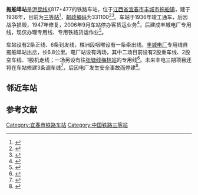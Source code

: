 {{Infobox China railway station
|车站名称=拖船埠站
|eng_name = Tuochuanbu Railway Station
|图片=
|图片介绍=
|其他名称= 
|车站代码= 32954<ref>{{cite book|title=中华人民共和国铁路车站代码（GB/T 10302-2010）|publisher=中国标准出版社|year=2010|isbn=155066140495|ignore-isbn-error=true|pages=36}}</ref>
|电报码= TFG
|拼音码= TCB
|车站类型= 货运站
|始建时间= 
|开通运营= 
|车站位置= [[江西省|江西省]][[宜春市|宜春市]][[丰城市|丰城市]][[拖船镇|拖船镇]]
|坐标= {{Coord|28.15221|N|115.66569|E|format=dms|display=inline,title|type:railwaystation_region:CN}}
|归属= [[南昌铁路局|南昌铁路局]][[南昌车务段|南昌车务段]]
|使用状态= 
|线路= [[沪昆铁路|沪昆铁路]]
|车站等级= [[三等站_(中鐵)|三等站]]
|股道数目 = 8
|正线= 
|到发线= 
|其它线= 
|网站=
 }}

'''拖船埠站'''是[[沪昆线|沪昆线]]K817+477的铁路车站，位于[[江西省|江西省]][[宜春市|宜春市]][[丰城市|丰城市]][[拖船镇|拖船镇]]，建于1936年，目前为[[三等站_(中鐵)|三等站]]<ref>{{Citation|title=南昌铁路局关于重新公布车站等级等事项的通知|date=2016-06-20}}</ref>，[[邮政编码|邮政编码]]为331100<ref>{{cite book |title=中国铁路地图集 |author= |year=2012年2月1日 |publisher=中国铁道出版社 |isbn=978-7-1131-3840-0}}</ref><ref>{{cite book |title=江西省军民两用交通地图册 |author=星球地图出版社 |year=2012 |publisher=星球地图出版社 |isbn=978-7-5471-0205-3}}</ref>。车站于1936年竣工通车，后因战争损毁，1947年修复，2006年9月车站停办客货运业务<ref name="histo">{{cite book|author=宜春市志编纂委员会|title=宜春市志（贰） 卷三十九 交通  第六章 交通运输  第二节 铁路运输|url=http://www.jxsfzg.cn/resource/pdfFile/2015/131441242352031.pdf|publisher=方志出版社|year=2010|isbn=9787802388413|via=江西省方志网|access-date=2021-02-22|archive-date=2021-01-23|archive-url=https://web.archive.org/web/20210123110346/http://www.jxsfzg.cn/resource/pdfFile/2015/131441242352031.pdf|dead-url=no}}</ref>{{rp|1432}}，后建成丰城电厂专用线，现仅办理专用线、专用铁路货运作业<ref name="95306info">{{cite web|url=http://hyfw.95306.cn/hyinfo/action/FwcszsAction_index?type=1|title=营业站服务信息查询|publisher=中国铁路95306网|access-date=2021-02-22|archive-date=2018-09-14|archive-url=https://web.archive.org/web/20180914133603/http://hyfw.95306.cn/hyinfo/action/FwcszsAction_index?type=1|dead-url=no}}</ref>。

车站设有2条正线、6条到发线，株洲段咽喉设有一条牵出线。[[丰城电厂|丰城电厂]]专用线自拖船埠站出岔，长6.8公里。电厂站设有两场，其中二场目前设有2股重车线、2股空车线、1股机走线；一场另设有往[[张塘线|张塘线]][[梅林站_(中国)|梅林站]]的专用线<ref>{{cite news|title=江西赣能股份有限公司丰城二期发电厂铁路煤炭运输行车、调车作业项目（第二次）公开招标公告|url=http://new.jxgzwztb.com/detail/ann/336|publisher=江西省国资委出资监管企业采购交易服务平台|date=2020-11-15}}</ref>。未来丰电三期项目还将在车站修建3条调车线<ref>{{cite news|title=江西赣能丰电三期扩建项目铁路专用线拖船埠站正式开建|url=http://www.chinapower.com.cn/fdxmjs/20160824/49237.html|publisher=中国电力网|date=2016-08-24}}</ref>，后因电厂发生安全事故而停建<Ref>{{Cite news|title=赣能股份:关于丰电三期项目进展情况的公告|url=http://data.eastmoney.com/notices/detail/000899/AN201912081371676360,JWU4JWI1JWEzJWU4JTgzJWJkJWU4JTgyJWExJWU0JWJiJWJk.html|publisher=东方财富网|date=2019-12-09}}</ref>。

== 邻近车站 ==
{{Start rail box|[[中国铁路|中国铁路]]}} 
{{s-inop|[[丰城站|丰城站]]|{{站|上海}}方向}} 
{{s-line|[[沪昆铁路|沪昆铁路]]<br>← 13km 拖船埠站 12km →}} 
{{s-inop|[[樟树站|樟树站]]|{{站|昆明}}方向}} 
{{End box}} 

== 参考文献 ==
{{Reflist}}

{{沪昆铁路}}
{{南昌车务段}}

[[Category:宜春市铁路车站|Category:宜春市铁路车站]]
[[Category:中国铁路三等站|Category:中国铁路三等站]]